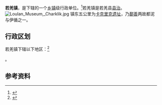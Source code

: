 {{中国乡级行政区|65/28/24/100/000
|景观照片文件名 = Mosque downtown Charklik.jpg
|景观照片大小 =200
|景观照片描述 =若羌镇的一座清真寺
|邮政编码 =841800}}

'''若羌镇'''，是{{PRC admin/fullname|65/28/24/100/000|3}}下辖的一个[[乡镇|乡镇]]级行政单位。<ref>{{PRC admin/ref sgc|{{PRC admin/parent|65/28/24/100/000}}}}</ref>若羌镇是若羌县[[县治|县治]]。
[[File:Loulan_Museum,_Charklik.jpg|left]]
镇东五公里为[[卡克里克遗址|卡克里克遗址]]，乃[[鄯善|鄯善]]两故都{{zy|扜|-{zh-hans:wū;zh-hant:ㄨ}-}}泥与伊循之一。

== 行政区划 ==

若羌镇下辖以下地区：<ref>{{PRC admin/ref sgc|65/28/24/100/000}}</ref>

{{PRC admin/children|65/28/24/100/000}}。

== 参考资料 ==

{{reflist}}

{{行政区划小作品}}
{{PRC admin/navcat|65/28/24/100/000}}